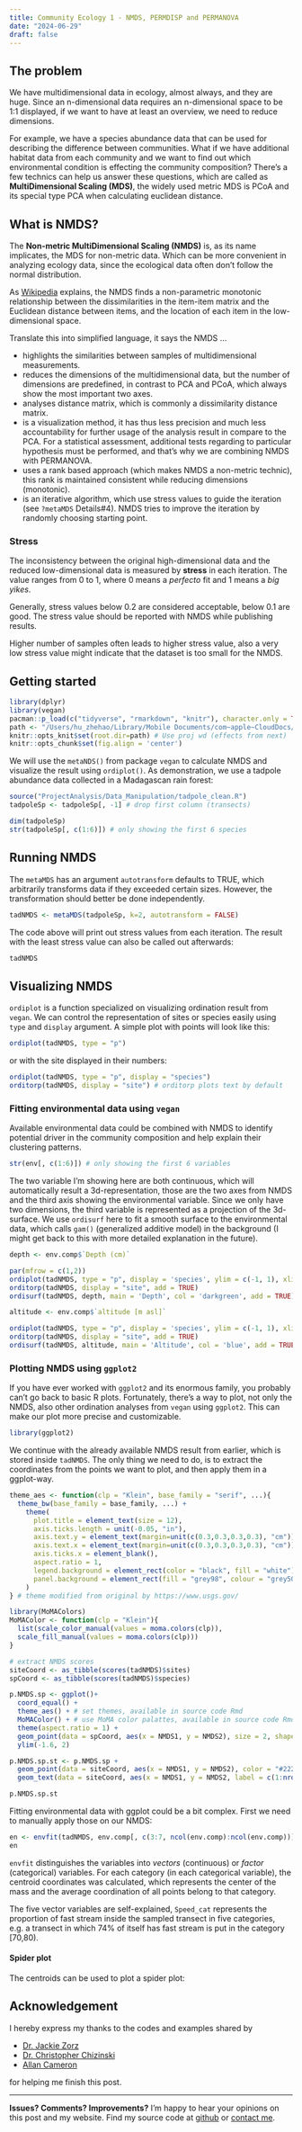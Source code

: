 ```yaml
---
title: Community Ecology 1 - NMDS, PERMDISP and PERMANOVA
date: "2024-06-29"
draft: false
---
```


<!-- This post arranges and summarises the practical part "betapart" and "community metrics" from the course _Community Ecology_. -->

## The problem

We have multidimensional data in ecology, almost always, and they are huge. Since an n-dimensional data requires an n-dimensional space to be 1:1 displayed, if we want to have at least an overview, we need to reduce dimensions. 

For example, we have a species abundance data that can be used for describing the difference between communities. What if we have additional habitat data from each community and we want to find out which environmental condition is effecting the community composition? There's a few technics can help us answer these questions, which are called as **MultiDimensional Scaling (MDS)**, the widely used metric MDS is PCoA and its special type PCA when calculating euclidean distance.

## What is NMDS?

The **Non-metric MultiDimensional Scaling (NMDS)** is, as its name implicates, the MDS for non-metric data. Which can be more convenient in analyzing ecology data, since the ecological data often don't follow the normal distribution. 

As [Wikipedia](https://en.wikipedia.org/wiki/Multidimensional_scaling#:~:text=of%20the%20dissimilarities.-,Non%2Dmetric%20multidimensional%20scaling%20(NMDS)) explains, the NMDS finds a non-parametric monotonic relationship between the dissimilarities in the item-item matrix and the Euclidean distance between items, and the location of each item in the low-dimensional space.

Translate this into simplified language, it says the NMDS ...

-   highlights the similarities between samples of multidimensional measurements.
-   reduces the dimensions of the multidimensional data, but the number of dimensions are predefined, in contrast to PCA and PCoA, which always show the most important two axes.
-   analyses distance matrix, which is commonly a dissimilarity distance matrix.
-   is a visualization method, it has thus less precision and much less accountability for further usage of the analysis result in compare to the PCA. For a statistical assessment, additional tests regarding to particular hypothesis must be performed, and that's why we are combining NMDS with PERMANOVA.
-   uses a rank based approach (which makes NMDS a non-metric technic), this rank is maintained consistent while reducing dimensions (monotonic).
-   is an iterative algorithm, which use stress values to guide the iteration (see `?metaMDS` Details#4). NMDS tries to improve the iteration by randomly choosing starting point.

### Stress

The inconsistency between the original high-dimensional data and the reduced low-dimensional data is measured by **stress** in each iteration. The value ranges from 0 to 1, where 0 means a _perfecto_ fit and 1 means a _big yikes_.

Generally, stress values below 0.2 are considered acceptable, below 0.1 are good. The stress value should be reported with NMDS while publishing results.

Higher number of samples often leads to higher stress value, also a very low stress value might indicate that the dataset is too small for the NMDS.

## Getting started

```r
library(dplyr)
library(vegan)
pacman::p_load(c("tidyverse", "rmarkdown", "knitr"), character.only = TRUE)
path <- "/Users/hu_zhehao/Library/Mobile Documents/com~apple~CloudDocs/Files/Obsidian/Cafe AgX HQ 2.0/004 Notes/M.Sc. Biology/Community Ecology"
knitr::opts_knit$set(root.dir=path) # Use proj wd (effects from next)
knitr::opts_chunk$set(fig.align = 'center')
```

We will use the `metaNDS()` from package `vegan` to calculate NMDS and visualize the result using `ordiplot()`. As demonstration, we use a tadpole abundance data collected in a Madagascan rain forest:

```r
source("ProjectAnalysis/Data_Manipulation/tadpole_clean.R")
tadpoleSp <- tadpoleSp[, -1] # drop first column (transects)
```

```r
dim(tadpoleSp)
str(tadpoleSp[, c(1:6)]) # only showing the first 6 species
```

## Running NMDS

The `metaMDS` has an argument `autotransform` defaults to TRUE, which arbitrarily transforms data if they exceeded certain sizes. However, the transformation should better be done independently.

```r
tadNMDS <- metaMDS(tadpoleSp, k=2, autotransform = FALSE)
```

The code above will print out stress values from each iteration. The result with the least stress value can also be called out afterwards:

```r
tadNMDS
```

## Visualizing NMDS

`ordiplot` is a function specialized on visualizing ordination result from `vegan`. We can control the representation of sites or species easily using `type` and `display` argument. A simple plot with points will look like this:

```r
ordiplot(tadNMDS, type = "p")
```

or with the site displayed in their numbers:

```r
ordiplot(tadNMDS, type = "p", display = "species")
orditorp(tadNMDS, display = "site") # orditorp plots text by default
```

### Fitting environmental data using `vegan`

Available environmental data could be combined with NMDS to identify potential driver in the community composition and help explain their clustering patterns.

```r
str(env[, c(1:6)]) # only showing the first 6 variables
```

The two variable I'm showing here are both continuous, which will automatically result a 3d-representation, those are the two axes from NMDS and the third axis showing the environmental variable. Since we only have two dimensions, the third variable is represented as a projection of the 3d-surface. We use `ordisurf` here to fit a smooth surface to the environmental data, which calls `gam()` (generalized additive model) in the background (I might get back to this with more detailed explanation in the future). 

```r
depth <- env.comp$`Depth (cm)`

par(mfrow = c(1,2))
ordiplot(tadNMDS, type = "p", display = 'species', ylim = c(-1, 1), xlim = c(-0.5, 1))
orditorp(tadNMDS, display = "site", add = TRUE)
ordisurf(tadNMDS, depth, main = 'Depth', col = 'darkgreen', add = TRUE)

altitude <- env.comp$`altitude [m asl]`

ordiplot(tadNMDS, type = "p", display = 'species', ylim = c(-1, 1), xlim = c(-0.5, 1))
orditorp(tadNMDS, display = "site", add = TRUE)
ordisurf(tadNMDS, altitude, main = 'Altitude', col = 'blue', add = TRUE)
```

### Plotting NMDS using `ggplot2`

If you have ever worked with `ggplot2` and its enormous family, you probably can't go back to basic R plots. Fortunately, there's a way to plot, not only the NMDS, also other ordination analyses from `vegan` using `ggplot2`. This can make our plot more precise and customizable.

```r
library(ggplot2)
```

We continue with the already available NMDS result from earlier, which is stored inside `tadNMDS`. The only thing we need to do, is to extract the coordinates from the points we want to plot, and then apply them in a ggplot-way. 

```r
theme_aes <- function(clp = "Klein", base_family = "serif", ...){
  theme_bw(base_family = base_family, ...) +
    theme(
      plot.title = element_text(size = 12),
      axis.ticks.length = unit(-0.05, "in"),
      axis.text.y = element_text(margin=unit(c(0.3,0.3,0.3,0.3), "cm")),
      axis.text.x = element_text(margin=unit(c(0.3,0.3,0.3,0.3), "cm")),
      axis.ticks.x = element_blank(),
      aspect.ratio = 1,
      legend.background = element_rect(color = "black", fill = "white"),
      panel.background = element_rect(fill = "grey98", colour = "grey50")
    )
} # theme modified from original by https://www.usgs.gov/

library(MoMAColors)
MoMAColor <- function(clp = "Klein"){
  list(scale_color_manual(values = moma.colors(clp)),
  scale_fill_manual(values = moma.colors(clp)))
}
```

```r
# extract NMDS scores
siteCoord <- as_tibble(scores(tadNMDS)$sites)
spCoord <- as_tibble(scores(tadNMDS)$species)

p.NMDS.sp <- ggplot()+
  coord_equal() +
  theme_aes() + # set themes, available in source code Rmd
  MoMAColor() + # use MoMA color palattes, available in source code Rmd
  theme(aspect.ratio = 1) +
  geom_point(data = spCoord, aes(x = NMDS1, y = NMDS2), size = 2, shape = 3, color = "red", alpha = 0.9) +
  ylim(-1.6, 2)

p.NMDS.sp.st <- p.NMDS.sp +
  geom_point(data = siteCoord, aes(x = NMDS1, y = NMDS2), color = "#222222", size = 3.5, alpha = 0.5) +
  geom_text(data = siteCoord, aes(x = NMDS1, y = NMDS2, label = c(1:nrow(siteCoord))), color = "white", size = 1.8, alpha = 1, check_overlap = T)

p.NMDS.sp.st
```

Fitting environmental data with ggplot could be a bit complex. First we need to manually apply those on our NMDS:

```r
en <- envfit(tadNMDS, env.comp[, c(3:7, ncol(env.comp):ncol(env.comp))], permutation = 0, na.rm = T) # only fitting a subset of the data
en
```

`envfit` distinguishes the variables into *vectors* (continuous) or *factor* (categorical) variables. For each category (in each categorical variable), the centroid coordinates was calculated, which represents the center of the mass and the average coordination of all points belong to that category.

The five vector variables are self-explained, `Speed_cat` represents the proportion of fast stream inside the sampled transect in five categories, e.g. a transect in which 74% of itself has fast stream is put in the category [70,80).

#### Spider plot

The centroids can be used to plot a spider plot:

<!-- ```{r spider_plot, warning=F, message=F, include=F} -->
<!-- cat <- "Speed_cat" -->
<!-- catlvl <- row.names(en$factors$centroids)  -->
<!-- str_sub(catlvl, start = 1, end = nchar(cat)) <- '' # fix envfit rownames and extract categories -->
<!-- centroids <- as_tibble(en$factors$centroids) %>% mutate(cat = catlvl) -->

<!-- segs <- left_join( -->
<!--   as_tibble(cbind(siteCoord, cat = env.comp$speed_cat)),  -->
<!--   as_tibble(setNames(centroids, c("cN1", 'cN2', 'cat'))) -->
<!--   ) # prepare geom_segment data -->

<!-- p.NMDS.sp.st_Speed <- p.NMDS.sp + -->
<!--   geom_point(data = siteCoord, aes(x = NMDS1, y = NMDS2, color = env.comp$Speed_cat), size = 3.5, alpha = 0.8) + -->
<!--   geom_segment(data = segs, aes(x = NMDS1, y = NMDS2, xend = cN1, yend = cN2, shape = cat, color = cat)) + # lines -->
<!--   geom_point(data = centroids, aes(x = NMDS1, y = NMDS2, shape = cat, color = cat), size = 4) + # centroid points -->
<!--   geom_text(data = siteCoord, aes(x = NMDS1, y = NMDS2, label = c(1:nrow(siteCoord))), color = "white", size = 1.8, alpha = 1, check_overlap = T) + -->
<!--   guides(color = guide_legend("Fast stream percentage"), shape = "none") -->

<!-- p.NMDS.sp.st_Speed -->
<!-- ``` -->

<!-- #### Hull plot -->

<!-- Sometimes another hull plot will give a better overview: -->

<!-- ```{r hullplot, warning=F, message=F} -->
<!-- chullBorder <- function(site, cat) { # extract outline points -->
<!--   site <- cbind(site, cat) %>% group_by(cat) -->

<!--   borders <- site %>% -->
<!--     group_map(~ chull(.[, c(1,2)])) # extract outline points index -->

<!--   hulls <- map2(.x = borders, .y = split(site, site$cat), function(x, y){ -->
<!--     return(y[x,c(1,2)]) -->
<!--   }) %>% -->
<!--     map2_dfr(., seq_along(.), ~ mutate(.x, cat = factor(.y))) # prepare geom_polygon data -->
<!-- } -->

<!-- hulls <- chullBorder(siteCoord, env.comp$Speed_cat) -->

<!-- p.NMDS.sp.st_Speed <- p.NMDS.sp + -->
<!--   geom_polygon(data = hulls, aes(x = NMDS1, y = NMDS2, fill = cat), alpha = 0.3) + # hull -->
<!--   geom_point(data = siteCoord, aes(x = NMDS1, y = NMDS2, color = env.comp$Speed_cat), size = 3.5, alpha = 0.8) + -->
<!--   guides(color = guide_legend("Fast stream percentage"), fill = "none") -->

<!-- p.NMDS.sp.st_Speed -->
<!-- ``` -->

<!-- ```{r slope cat} -->
<!-- summary(env.comp$`stream slope [cm/30m]`) -->
<!-- slope_hulls <- chullBorder(siteCoord, env.comp$slope_cat) -->

<!-- p.NMDS.sp.st_slope <- p.NMDS.sp + -->
<!--   geom_polygon(data = slope_hulls, aes(x = NMDS1, y = NMDS2, fill = cat), alpha = 0.3) + # hull -->
<!--   geom_point(data = siteCoord, aes(x = NMDS1, y = NMDS2, color = env.comp$slope_cat), size = 3.5, alpha = 0.8) + -->
<!--   guides(color = guide_legend("Fast stream percentage"), fill = "none") -->

<!-- p.NMDS.sp.st_slope -->
<!-- ``` -->

<!-- ```{r deep_cat} -->
<!-- summary(env.comp$`stream slope [cm/30m]`) -->
<!-- slope_hulls <- chullBorder(siteCoord, env.comp$slope_cat) -->

<!-- p.NMDS.sp.st_slope <- p.NMDS.sp + -->
<!--   geom_polygon(data = slope_hulls, aes(x = NMDS1, y = NMDS2, fill = cat), alpha = 0.3) + # hull -->
<!--   geom_point(data = siteCoord, aes(x = NMDS1, y = NMDS2, color = env.comp$slope_cat), size = 3.5, alpha = 0.8) + -->
<!--   guides(color = guide_legend("Fast stream percentage"), fill = "none") -->

<!-- p.NMDS.sp.st_slope -->
<!-- ``` -->



<!-- #### Continuous variable: fitting surface -->

<!-- To fit a smooth surface on our data, we still use `ordisurf` from `vegan` to do the calculation, but we do not let it plot the result directly.  -->

<!-- ```{r ggfit} -->
<!-- depth <- ordisurf(tadNMDS ~ env.comp$`Depth (cm)`, plot = FALSE) -->
<!-- alt <- ordisurf(tadNMDS ~ env.comp$`altitude [m asl]`, plot = FALSE) -->
<!-- slope <- ordisurf(tadNMDS ~ env.comp$`stream slope [cm/30m]`, plot = FALSE) -->
<!-- ``` -->

<!-- As I mentioned before, the environmental variable of the surface is stored in the third axis, if we take look at the ordination object `ordisurf` produces (try `str(depth)`, I will not show it here since it is a very huge object), we can find a `$grid` list containing all the coordinates. We simply need to extract them and plot them on our ggplots. -->

<!-- ```{r} -->
<!-- extract.xyz <- function(obj) { -->
<!--   xy <- expand.grid(x = obj$grid$x, y = obj$grid$y) -->
<!--   xyz <- cbind(xy, c(obj$grid$z)) -->
<!--   names(xyz) <- c("x", "y", "z") -->
<!--   return(xyz) -->
<!-- } -->

<!-- contour.depth <- extract.xyz(obj = depth) -->
<!-- contour.alt <- extract.xyz(obj = alt) -->
<!-- contour.slope <- extract.xyz(obj = slope) -->
<!-- ``` -->

<!-- `geom_textcontour` from package `geomtextpath` can easily make a nice ggplot-layer of the surface contour. We can then combine all plots together and have our final plot: -->

<!-- ```{r ggfitplot, warning=F, message=F, fig.width=10, fig.height=11} -->
<!-- library(geomtextpath) -->
<!-- p.NMDS.sp.st.depth <- p.NMDS.sp.st + -->
<!--   geom_textcontour(data = contour.depth, aes(x, y, z = z), color = moma.colors("OKeeffe")[2]) + -->
<!--   geom_text(aes(-0.25, 1.75, label = "Depth"), size = 7, fill = "black", fontface = "bold") -->

<!-- p.NMDS.sp.st.alt <- p.NMDS.sp.st + -->
<!--   geom_textcontour(data = contour.alt, aes(x, y, z = z), color = moma.colors("OKeeffe")[3]) + -->
<!--   geom_text(aes(-0.25, 1.75, label = "Altitude"), size = 7, fill = "black", fontface = "bold") + -->
<!--   ylab("") -->

<!-- p.NMDS.sp.st.slope <- p.NMDS.sp.st + -->
<!--   geom_textcontour(data = contour.slope, aes(x, y, z = z), color = moma.colors("OKeeffe")[5]) + -->
<!--   geom_text(aes(-0.25, 1.75, label = "Stream slope"), size = 7, fill = "black", fontface = "bold") -->

<!-- # include speed plot -->
<!-- p.NMDS.sp.st_Speed <- p.NMDS.sp.st_Speed +  -->
<!--   guides(color = "none", fill = "none") + -->
<!--   geom_text(aes(-0.25, 1.75, label = "Fast stream percentage"), size = 7, fill = "black", fontface = "bold") + -->
<!--   ylab("") -->

<!-- # arrange -->
<!-- library(ggpubr) -->
<!-- p.NMDS.sp.st.fit <- ggarrange( -->
<!--   p.NMDS.sp.st.depth, p.NMDS.sp.st.alt, p.NMDS.sp.st.slope, p.NMDS.sp.st_Speed,  -->
<!--   ncol = 2, nrow = 2, -->
<!--   align = "hv") -->

<!-- p.NMDS.sp.st.fit -->
<!-- ``` -->

<!-- `geom_contour_filled` can also filled up the space between surface levels and make fancier plots, but it is more often used in visualizing meteorological data (maybe see `metR` ?). -->

<!-- ```{r geom_contour_filled, warning=F, message=F} -->
<!-- p.NMDS.sp.st.depth <- ggplot(data = spCoord, aes(x = NMDS1, y = NMDS2))+ -->
<!--   geom_contour_filled(data = contour.depth, aes(x, y, z = z), alpha = 0.9) + -->
<!--   geom_point(data = spCoord, aes(x = NMDS1, y = NMDS2), size = 2, shape = 3, color = "red", alpha = 1) + -->
<!--   geom_point(data = siteCoord, aes(x = NMDS1, y = NMDS2), color = "#222222", size = 3.5, alpha = 0.5) + -->
<!--   geom_text(data = siteCoord, aes(x = NMDS1, y = NMDS2, label = c(1:nrow(siteCoord))), color = "white", size = 1.8, alpha = 1, check_overlap = T) + -->
<!--   scale_fill_manual(values = moma.colors("Ernst", 20)) + -->
<!--   coord_equal() + -->
<!--   theme_aes() + # available in source code Rmd -->
<!--   theme(aspect.ratio = 1, legend.position = "none") + -->
<!--   ylim(-1.6, 2)  -->
<!--   # geom_text(aes(-0.35, 1.75, label = "Depth"), size = 8, fill = "black", fontface = "bold") -->

<!-- p.NMDS.sp.st.depth -->
<!-- ``` -->

<!-- ### What matters? -->

<!-- Now, as we have all these fancy plots, let's talk about what we can interpret from them.  -->

<!-- First, we noticed that there are two variables showing **planar** surfaces: the altitude and the stream slope. The consistent parallel surface contour shows that these two variables change at a constant rate (consistent gradient) across the NMDS space, also means the relationships between these variables and the NMDS axes are linear. -->

<!-- - *OK, but what does that even mean?* -->

<!-- The interpretation of a planar surface in NMDS can be tricky. The consistent gradient itself indicates a smooth transition of that environmental condition through our studied communities, this is possibly the case for altitude. But do these gradients explain the variation in our community? We have to dive a bit deeper to answer that question. And here comes PERMANOVA to the game. -->

<!-- ## PERMANOVA -->

<!-- **PERmutational Multivariate ANalysis of VAriance (PERMANOVA)** is w -->

<!-- @bakker2024 explained PERMANOVA test and @bakker2024a explained PERMDISP -->

<!-- ```{r permanova} -->
<!-- alt <- env.comp$`altitude [m asl]` -->
<!-- slope <- env.comp$`stream slope [cm/30m]` -->
<!-- dep <- env.comp$`Depth (cm)` -->
<!-- speed <- env.comp$Speed_cat -->

<!-- adonis2(tadpoleSp ~ alt*slope*dep*speed)  -->
<!--   # adonis2(tadpoleSp ~ slope*dep*Speed_cat) -->
<!-- # adonis2(tadpoleSp ~ env.comp$`altitude [m asl]`* env.comp$`stream slope [cm/30m]`* env.comp$`Depth (cm)`* env.comp$Speed_cat) -->
<!-- # adonis2(tadpoleSp ~ env.comp$`stream slope [cm/30m]`* env.comp$`Depth (cm)`* env.comp$Speed_cat) -->

<!-- # adonis2(tadpoleSp ~ env.comp$`Depth (cm)`* env.comp$Speed_cat) -->
<!-- # adonis2(tadpoleSp ~ env.comp$`stream slope [cm/30m]`* env.comp$Speed_cat) -->
<!-- # adonis2(tadpoleSp ~ env.comp$Speed_cat) -->
<!-- ``` -->

<!-- ```{r PERMDISP} -->
<!-- library(betapart) -->
<!-- dist <- beta.pair.abund(tadpoleSp, index.family = "bray") -->
<!-- perm <- betadisper(dist[[3]], env.comp$Speed_cat) # a multivariate analogue of Levene's test for homogeneity of variances -->
<!-- anova(perm) -->
<!-- ``` -->


## Acknowledgement

I hereby express my thanks to the codes and examples shared by 

- [Dr. Jackie Zorz](https://jkzorz.github.io/2020/04/04/NMDS-extras.html)
- [Dr. Christopher Chizinski](https://chrischizinski.github.io/rstats/vegan-ggplot2/)
- [Allan Cameron](https://stackoverflow.com/a/75507179/24065650)

for helping me finish this post.

---

**Issues? Comments? Improvements?** I'm happy to hear your opinions on this post and my website. Find my source code at [github](https://github.com/zzzhehao/zzzhehao.github.io/tree/main) or [contact me](mailto:hu_zhehao@hotmail.com).

